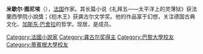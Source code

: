 {{Infobox person
| 前綴尊稱   = 
| 姓名       = 米歇尔·图尼埃
| 後綴尊稱   = 
| 圖像       = Michel Tournier.jpg
| 圖像大小   = 
| 圖像替代   = 
| 圖像說明   = 米歇尔·图尼埃
| 原文名     = 
| 語系       = 
| 讀音       = 
| 羅馬拼音   = 
| 英文名     = Michel Tournier
| 字         = 
| 號         = 
| 本名       = 
| 別名       = 
| 出生名     = 
| 出生日期   = {{Birth date|1924|12|19}}
| 出生地點   = {{FRA}}[[巴黎|巴黎]]
| 受洗       = 
| 失蹤日期   = <!-- {{Disappeared date and age|YYYY|MM|DD|YYYY|MM|DD}}（失蹤在前，出生在後） -->
| 失蹤地點   = 
| 失蹤情況   = 
| 逝世日期   = {{Death date and age|2016|1|18|1924|12|19}}
| 逝世地點   = {{FRA}}[[法蘭西島大區|法蘭西島大區]][[伊夫林省|伊夫林省]] {{link-en|Choisel|Choisel}}
| 死因       = 
| 遺體發現地 = 
| 墓地       = 
| 墓地坐標   = <!-- {{Coord|LAT|LONG|display=inline}} -->
| 紀念建築   = 
| 居住地     = 
| 國籍       = 
| 籍貫       = <!-- （僅限部分地區人士使用） -->
| 家鄉       = 
| 民族       = 
| 語言       = 
| 政黨       = 
| 政治運動   = 
| 公民權     = 
| 教育程度   = 
| 母校       = [[巴黎大學|巴黎大學]]
| 職業       = 
| 活躍時期   = 
| 年代       = 
| 僱主       = 
| 組織       = 
| 機構       = 
| 知名原因   = 
| 研究領域   = 
| 知名作品   = 
| 風格       = 
| 薪金       = 
| 淨資產     = 
| 身高       = 
| 體重       = 
| 髮色       = 
| 瞳色       = 
| 三圍       = 
| 電視節目   = 
| 頭銜       = 
| 頭銜時期   = 
| 前任       = 
| 繼任       = 
| 競爭者     = 
| 董事會     = 
| 宗教信仰   = [[天主教|天主教]]
| 宗派       = 
| 刑事起訴   = 
| 刑事處罰   = 
| 刑事狀況   = 
| 配偶       = <!-- {{marriage|姓名|結婚年|離婚年}} -->
| 伴侶       = 
| 兒女       = <!-- {{Children|姓名|出生年|逝世年}} -->
| 父母       = 
| 親屬       = 
| 呼號       = 
| 獲獎       =
| 網站       = <!-- {{URL|www.example.com}} -->
| module     = 
| module2    = 
| module3    = 
| module4    = 
| module5    = 
| module6    = 
| 受影響於   = 
| 影響於     = 
| 簽名       = 
| 簽名大小   = 
| 簽名替代   = 
| 腳註       = 
}}
'''米歇尔·图尼埃'''（{{bd|1924年|12月19日|2016年|1月18日}}），[[法国|法国]]作家。其长篇小说《礼拜五——太平洋上的灵薄狱》获法蘭西學院小說獎；《桤木王》获龚古尔文学奖。他的作品富于幻想，关注德国古典文化、[[加斯东·巴舍拉|加斯东·巴舍拉]]的哲学。现居{{link-en|Choisel|Choisel}}，是{{link-en|Académie Goncourt|Académie Goncourt}}成员。

{{Authority control}}
{{法国作家小作品}}
{{DEFAULTSORT: Tournier, Michel}}
[[Category:法國小說家|Category:法國小說家]]
[[Category:龚古尔奖得主|Category:龚古尔奖得主]]
[[Category:巴黎大學校友|Category:巴黎大學校友]]
[[Category:蒂賓根大學校友|Category:蒂賓根大學校友]]